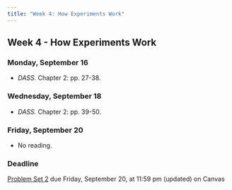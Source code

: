 ```yaml
---
title: "Week 4: How Experiments Work"
---
```


::: {.content-visible when-format="pdf"}

## Week 4 - How Experiments Work

:::


[//]: <> (Need to write intro)

### Monday, September 16

- *DASS.* Chapter 2: pp. 27-38.



### Wednesday, September 18

- *DASS.* Chapter 2: pp. 39-50.


### Friday, September 20

- No reading.


:::{.callout-important}

### Deadline

[Problem Set 2](/assignment/pset2.qmd) due Friday, September 20, at 11:59 pm (updated) on Canvas

:::

 
